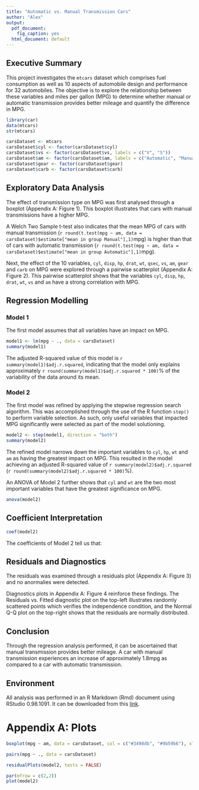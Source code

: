 ```yaml
---
title: "Automatic vs. Manual Transmission Cars"
author: "Alex"
output:
  pdf_document:
    fig_caption: yes
  html_document: default
---
```


## Executive Summary
This project investigates the `mtcars` dataset which comprises fuel consumption as well as 10 aspects of automobile design and performance for 32 automobiles. The objective is to explore the relationship between these variables and miles per gallon (MPG) to determine whether manual or automatic transmission provides better mileage and quantify the difference in MPG.

``` r
library(car)
data(mtcars)
str(mtcars)

carsDataset <- mtcars
carsDataset$cyl <- factor(carsDataset$cyl)
carsDataset$vs <- factor(carsDataset$vs, labels = c("V", "S"))
carsDataset$am <- factor(carsDataset$am, labels = c("Automatic", "Manual"))
carsDataset$gear <- factor(carsDataset$gear)
carsDataset$carb <- factor(carsDataset$carb)
```

## Exploratory Data Analysis
The effect of transmission type on MPG was first analysed through a boxplot (Appendix A: Figure 1). This boxplot illustrates that cars with manual transmissions have a higher MPG.

A Welch Two Sample t-test also indicates that the mean MPG of cars with manual transmission (`r round(t.test(mpg ~ am, data = carsDataset)$estimate["mean in group Manual"],1)`mpg) is higher than that of cars with automatic transmission (`r round(t.test(mpg ~ am, data = carsDataset)$estimate["mean in group Automatic"],1)`mpg).

Next, the effect of the 10 variables, `cyl`, `disp`, `hp`, `drat`, `wt`, `qsec`, `vs`, `am`, `gear` and `carb` on MPG were explored through a pairwise scatterplot (Appendix A: Figure 2). This pairwise scatterplot shows that the variables `cyl`, `disp`, `hp`, `drat`, `wt`, `vs` and `am` have a strong correlation with MPG.

## Regression Modelling

### Model 1
The first model assumes that all variables have an impact on MPG. 

``` r
model1 <- lm(mpg ~ ., data = carsDataset)
summary(model1)
```

The adjusted R-squared value of this model is `r summary(model1)$adj.r.squared`, indicating that the model only explains approximately `r round(summary(model1)$adj.r.squared * 100)`% of the variability of the data around its mean.

### Model 2
The first model was refined by applying the stepwise regression search algorithm. This was accomplished through the use of the R function `step()` to perform variable selection. As such, only useful variables that impacted MPG significantly were selected as part of the model solutioning.

``` r
model2 <- step(model1, direction = "both")
summary(model2)
```

The refined model narrows down the important variables to `cyl`, `hp`, `wt` and `am` as having the greatest impact on MPG. This resulted in the model achieving an adjusted R-squared value of `r summary(model2)$adj.r.squared` (`r round(summary(model2)$adj.r.squared * 100)`%).

An ANOVA of Model 2 further shows that `cyl` and `wt` are the two most important variables that have the greatest significance on MPG.

``` r
anova(model2)
```

## Coefficient Interpretation

``` r
coef(model2)
```

The coefficients of Model 2 tell us that:

\begin{itemize}
\item An increase in the number of cylinders from 4 to 6 (cyl6) results in the car's mileage decreasing by approximately 3.0mpg.
\item An increase in the number of cylinders from 4 to 8 (cyl8) results in the car's mileage decreasing by approximately 2.2mpg.
\item For every increase in gross horsepower (hp), the car's mileage decreases by approximately 0.03mpg.
\item For every 1000lbs increase in weight (wt), the car's mileage decreases by approximately 2.5mpg.
\item A car with manual transmission (amManual) achieves better mileage as its mileage increases by approximately 1.8mpg as compared to a car with automatic transmission.
\end{itemize}

## Residuals and Diagnostics
The residuals was examined through a residuals plot (Appendix A: Figure 3) and no anormalies were detected.

Diagnostics plots in Appendix A: Figure 4 reinforce these findings. The Residuals vs. Fitted diagnostic plot on the top-left illustrates randomly scattered points which verifies the independence condition, and the Normal Q-Q plot on the top-right shows that the residuals are normally distributed.

## Conclusion
Through the regression analysis performed, it can be ascertained that manual transmission provides better mileage. A car with manual transmission experiences an increase of approximately 1.8mpg as compared to a car with automatic transmission.

## Environment
All analysis was performed in an R Markdown (Rmd) document using RStudio 0.98.1091. It can be downloaded from this [link](https://github.com/outrigger/RegressionModels).

\pagebreak

# Appendix A: Plots

``` r
boxplot(mpg ~ am, data = carsDataset, col = c("#3498db", "#9b59b6"), xlab = "Transmission Type", ylab = "Miles Per Gallon (MPG)")
```

``` r
pairs(mpg ~ ., data = carsDataset)
```

``` r
residualPlots(model2, tests = FALSE)
```

```r
par(mfrow = c(2,2))
plot(model2)
```